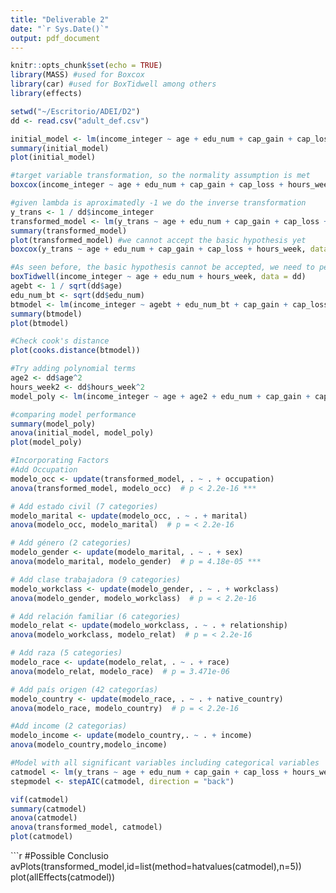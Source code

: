 ```yaml
---
title: "Deliverable 2"
date: "`r Sys.Date()`"
output: pdf_document
---
```

  
```r
knitr::opts_chunk$set(echo = TRUE)
library(MASS) #used for Boxcox
library(car) #used for BoxTidwell among others
library(effects)
```

```r
setwd("~/Escritorio/ADEI/D2")
dd <- read.csv("adult_def.csv")
```

```r
initial_model <- lm(income_integer ~ age + edu_num + cap_gain + cap_loss + hours_week, data = dd)
summary(initial_model)
plot(initial_model)
```

```r
#target variable transformation, so the normality assumption is met
boxcox(income_integer ~ age + edu_num + cap_gain + cap_loss + hours_week, data = dd)
```

```r
#given lambda is aproximatedly -1 we do the inverse transformation
y_trans <- 1 / dd$income_integer
transformed_model <- lm(y_trans ~ age + edu_num + cap_gain + cap_loss + hours_week, data = dd)
summary(transformed_model)
plot(transformed_model) #we cannot accept the basic hypothesis yet
boxcox(y_trans ~ age + edu_num + cap_gain + cap_loss + hours_week, data = dd) # lambda is now around 1 meaning no transformation is needed for the response variable
```

```r
#As seen before, the basic hypothesis cannot be accepted, we need to perform transformation on the regressors
boxTidwell(income_integer ~ age + edu_num + hours_week, data = dd)
agebt <- 1 / sqrt(dd$age)
edu_num_bt <- sqrt(dd$edu_num)
btmodel <- lm(income_integer ~ agebt + edu_num_bt + cap_gain + cap_loss + hours_week, data = dd)
summary(btmodel)
plot(btmodel)
```

```r
#Check cook's distance
plot(cooks.distance(btmodel))
```

```r
#Try adding polynomial terms
age2 <- dd$age^2
hours_week2 <- dd$hours_week^2
model_poly <- lm(income_integer ~ age + age2 + edu_num + cap_gain + cap_loss + hours_week + hours_week2 , data = dd)

#comparing model performance
summary(model_poly)
anova(initial_model, model_poly)
plot(model_poly)
```

```r
#Incorporating Factors
#Add Occupation
modelo_occ <- update(transformed_model, . ~ . + occupation)
anova(transformed_model, modelo_occ)  # p < 2.2e-16 ***

# Add estado civil (7 categories)
modelo_marital <- update(modelo_occ, . ~ . + marital)
anova(modelo_occ, modelo_marital)  # p = < 2.2e-16 

# Add género (2 categories)
modelo_gender <- update(modelo_marital, . ~ . + sex)
anova(modelo_marital, modelo_gender)  # p = 4.18e-05 ***

# Add clase trabajadora (9 categories)
modelo_workclass <- update(modelo_gender, . ~ . + workclass)
anova(modelo_gender, modelo_workclass)  # p = < 2.2e-16

# Add relación familiar (6 categories)
modelo_relat <- update(modelo_workclass, . ~ . + relationship)
anova(modelo_workclass, modelo_relat)  # p = < 2.2e-16

# Add raza (5 categories)
modelo_race <- update(modelo_relat, . ~ . + race) 
anova(modelo_relat, modelo_race)  # p = 3.471e-06

# Add país origen (42 categorías)
modelo_country <- update(modelo_race, . ~ . + native_country)
anova(modelo_race, modelo_country)  # p = < 2.2e-16

#Add income (2 categorias)
modelo_income <- update(modelo_country,. ~ . + income)
anova(modelo_country,modelo_income)
```

```r
#Model with all significant variables including categorical variables
catmodel <- lm(y_trans ~ age + edu_num + cap_gain + cap_loss + hours_week + occupation + marital + sex + workclass + relationship + race + native_country + income, data = dd)
stepmodel <- stepAIC(catmodel, direction = "back")

vif(catmodel)
summary(catmodel)
anova(catmodel)
anova(transformed_model, catmodel)
plot(catmodel)
```

```r
#Possible Conclusio
avPlots(transformed_model,id=list(method=hatvalues(catmodel),n=5))
plot(allEffects(catmodel))

